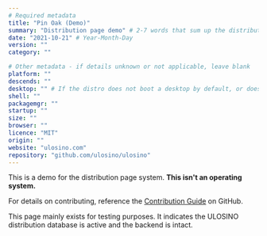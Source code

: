 ```yaml
---
# Required metadata
title: "Pin Oak (Demo)"
summary: "Distribution page demo" # 2-7 words that sum up the distribution
date: "2021-10-21" # Year-Month-Day
version: ""
category: ""

# Other metadata - if details unknown or not applicable, leave blank
platform: ""
descends: ""
desktop: "" # If the distro does not boot a desktop by default, or doesn't ship one, leave 'desktop' blank
shell: ""
packagemgr: ""
startup: ""
size: ""
browser: ""
licence: "MIT"
origin: ""
website: "ulosino.com"
repository: "github.com/ulosino/ulosino"
---
```


This is a demo for the distribution page system. **This isn't an operating system.**

For details on contributing, reference the [Contribution Guide](https://github.com/ulosino/ulosino/blob/main/CONTRIBUTING.md) on GitHub.

This page mainly exists for testing purposes. It indicates the ULOSINO distribution database is active and the backend is intact.
